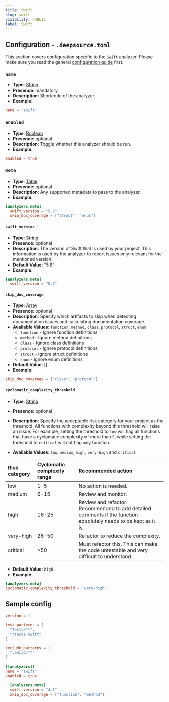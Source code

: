 ```yaml
---
title: Swift
slug: swift
visibility: PUBLIC
label: Swift
---
```

## Configuration - `.deepsource.toml`

This section covers configuration specific to the `Swift` analyzer. Please make sure you read the general [configuration guide](https://docs.deepsource.com/docs/configuration) first.

### `name`

- **Type**: [String](https://toml.io/en/v1.0.0#string)
- **Presence**: mandatory
- **Description**: Shortcode of the analyzer.
- **Example**:

```toml
name = "swift"
```

### `enabled`

- **Type**: [Boolean](https://toml.io/en/v1.0.0#boolean)
- **Presence**: optional
- **Description**: Toggle whether this analyzer should be run.
- **Example**:

```toml
enabled = true
```

### `meta`

- **Type**: [Table](https://toml.io/en/v1.0.0#table)
- **Presence**: optional
- **Description**: Any supported metadata to pass to the analyzer.
- **Example**:

```toml
[analyzers.meta]
  swift_version = "5.7"
  skip_doc_coverage = ["struct", "enum"]
```

#### `swift_version`

- **Type**: [String](https://toml.io/en/v1.0.0#string)
- **Presence**: optional
- **Description**: The version of Swift that is used by your project. This information is used by the analyzer to report issues only relevant for the mentioned version.
- **Default Value**: "5.8"
- **Example**:

```toml
[analyzers.meta]
  swift_version = "5.7"
```

#### `skip_doc_coverage`

- **Type**: [Array](https://toml.io/en/v1.0.0#array)
- **Presence**: optional
- **Description**: Specify which artifacts to skip when detecting documentation issues and calculating documentation coverage.
- **Available Values**: `function`, `method`, `class`, `protocol`, `struct`, `enum`
  - `function` - Ignore function definitions
  - `method` - Ignore method definitions
  - `class` - Ignore class definitions
  - `protocol` - Ignore protocol definitions
  - `struct` - Ignore struct definitions
  - `enum` - Ignore enum definitions
- **Default Value**: \[]
- **Example**:

```toml
skip_doc_coverage = ["class", "protocol"]
```

#### `cyclomatic_complexity_threshold`

- **Type**: [String](https://toml.io/en/v1.0.0#string)

- **Presence**: optional

- **Description**: Specify the acceptable risk category for your project as the threshold. All functions with complexity beyond this threshold will raise an issue. For example, setting the threshold to `low` will flag all functions that have a cyclomatic complexity of more than `5`, while setting the threshold to `critical` will not flag any function.

- **Available Values**: `low`, `medium`, `high`, `very-high` and `critical`

| Risk category | Cyclomatic complexity range | Recommended action                                                                                              |
| :------------ | :-------------------------- | :-------------------------------------------------------------------------------------------------------------- |
| low           | 1-5                         | No action is needed.                                                                                            |
| medium        | 6-15                        | Review and monitor.                                                                                             |
| high          | 16-25                       | Review and refactor. Recommended to add detailed comments if the function absolutely needs to be kept as it is. |
| very-high     | 26-50                       | Refactor to reduce the complexity.                                                                              |
| critical      | >50                         | Must refactor this. This can make the code untestable and very difficult to understand.                         |

- **Default Value**: `high`
- **Example**:

```toml
[analyzers.meta]
cyclomatic_complexity_threshold = "very-high"
```

## Sample config

```toml
version = 1

test_patterns = [
  "Tests/**",
  "*Tests.swift"
]

exclude_patterns = [
  ".build/**"
]

[[analyzers]]
name = "swift"
enabled = true

  [analyzers.meta]
  swift_version = "4.1"
  skip_doc_coverage = ["function", "method"]
```
